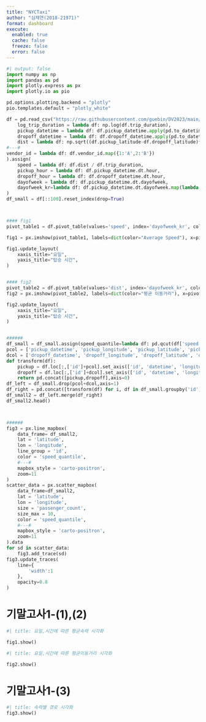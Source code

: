 ```yaml
---
title: "NYCTaxi"
author: "심채연(2018-21971)"
format: dashboard
execute: 
  enabled: true
  cache: false
  freeze: false
  error: false
---
```


```python
#| output: false
import numpy as np
import pandas as pd
import plotly.express as px
import plotly.io as pio

pd.options.plotting.backend = "plotly"
pio.templates.default = "plotly_white"

df = pd.read_csv("https://raw.githubusercontent.com/guebin/DV2023/main/posts/NYCTaxi.csv").assign(
    log_trip_duration = lambda df: np.log(df.trip_duration),
    pickup_datetime = lambda df: df.pickup_datetime.apply(pd.to_datetime),
    dropoff_datetime = lambda df: df.dropoff_datetime.apply(pd.to_datetime),
    dist = lambda df: np.sqrt((df.pickup_latitude-df.dropoff_latitude)**2 + (df.pickup_longitude-df.dropoff_longitude)**2),
#---#
vendor_id = lambda df: df.vendor_id.map({1:'A',2:'B'})
).assign(
    speed = lambda df: df.dist / df.trip_duration,
    pickup_hour = lambda df: df.pickup_datetime.dt.hour,
    dropoff_hour = lambda df: df.dropoff_datetime.dt.hour,
    dayofweek = lambda df: df.pickup_datetime.dt.dayofweek, 
    dayofweek_kr=lambda df: df.pickup_datetime.dt.dayofweek.map(lambda x: {0: '월', 1: '화', 2: '수', 3: '목', 4: '금', 5: '토', 6: '일'}.get(x))
)
df_small = df[::100].reset_index(drop=True)



#### fig1
pivot_table1 = df.pivot_table(values='speed', index='dayofweek_kr', columns='pickup_hour', aggfunc='mean')

fig1 = px.imshow(pivot_table1, labels=dict(color="Average Speed"), x=pivot_table1.columns, y=pivot_table1.index)

fig1.update_layout(
    xaxis_title="요일",
    yaxis_title="탑승 시간",
)


#### fig2
pivot_table2 = df.pivot_table(values='dist', index='dayofweek_kr', columns='pickup_hour', aggfunc='mean')
fig2 = px.imshow(pivot_table2, labels=dict(color="평균 이동거리"), x=pivot_table2.columns, y=pivot_table2.index)

fig2.update_layout(
    xaxis_title="요일",
    yaxis_title="탑승 시간",
)


######
df_small = df_small.assign(speed_quantile=lambda df: pd.qcut(df['speed'], 4, labels=['매우느림', '조금느림', '조금빠름', '매우빠름']))
pcol = ['pickup_datetime', 'pickup_longitude', 'pickup_latitude', 'pickup_hour']
dcol = ['dropoff_datetime', 'dropoff_longitude', 'dropoff_latitude', 'dropoff_hour']
def transform(df):
    pickup = df.loc[:,['id']+pcol].set_axis(['id', 'datetime', 'longitude', 'latitude', 'hour'],axis=1).assign(type = 'pickup')
    dropoff = df.loc[:,['id']+dcol].set_axis(['id', 'datetime', 'longitude', 'latitude', 'hour'],axis=1).assign(type = 'dropoff')
    return pd.concat([pickup,dropoff],axis=0)
df_left = df_small.drop(pcol+dcol,axis=1)
df_right = pd.concat([transform(df) for i, df in df_small.groupby('id')]).reset_index(drop=True)
df_small2 = df_left.merge(df_right)
df_small2.head()



######
fig3 = px.line_mapbox(
    data_frame= df_small2,
    lat = 'latitude',
    lon = 'longitude',
    line_group = 'id',
    color = 'speed_quantile',
    #---#
    mapbox_style = 'carto-positron',
    zoom=11
)
scatter_data = px.scatter_mapbox(
    data_frame=df_small2,
    lat = 'latitude',
    lon = 'longitude',
    size = 'passenger_count',
    size_max = 10,
    color = 'speed_quantile',
    #---#
    mapbox_style = 'carto-positron',
    zoom=11
).data 
for sd in scatter_data: 
    fig3.add_trace(sd)
fig3.update_traces(
    line={
        'width':1
    },
    opacity=0.8
)
```



# 기말고사1-(1),(2)

```python
#| title: 요일,시간에 따른 평균속력 시각화        

fig1.show()
```


```python
#| title: 요일,시간에 따른 평균이동거리 시각화        

fig2.show()
```


# 기말고사1-(3)

```python
#| title: 속력별 경로 시각화
fig3.show()
```